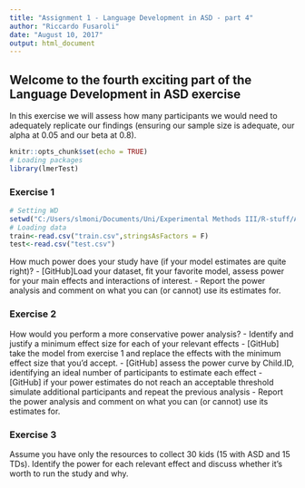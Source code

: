 ```yaml
---
title: "Assignment 1 - Language Development in ASD - part 4"
author: "Riccardo Fusaroli"
date: "August 10, 2017"
output: html_document
---
```



## Welcome to the fourth exciting part of the Language Development in ASD exercise

In this exercise we will assess how many participants we would need to adequately replicate our findings (ensuring our sample size is adequate, our alpha at 0.05 and our beta at 0.8).
```r
knitr::opts_chunk$set(echo = TRUE)
# Loading packages
library(lmerTest)
```

### Exercise 1
```r
# Setting WD
setwd("C:/Users/slmoni/Documents/Uni/Experimental Methods III/R-stuff/Assignment1&2_LanguageASD/part3")
# Loading data
train<-read.csv("train.csv",stringsAsFactors = F)
test<-read.csv("test.csv")
```
How much power does your study have (if your model estimates are quite right)?
- [GitHub]Load your dataset, fit your favorite model, assess power for your main effects and interactions of interest.
- Report the power analysis and comment on what you can (or cannot) use its estimates for.

### Exercise 2

How would you perform a more conservative power analysis?
- Identify and justify a minimum effect size for each of your relevant effects
- [GitHub] take the model from exercise 1 and replace the effects with the minimum effect size that you'd accept.
- [GitHub] assess the power curve by Child.ID, identifying an ideal number of participants to estimate each effect
- [GitHub] if your power estimates do not reach an acceptable threshold simulate additional participants and repeat the previous analysis
- Report the power analysis and comment on what you can (or cannot) use its estimates for.


### Exercise 3

Assume you have only the resources to collect 30 kids (15 with ASD and 15 TDs). Identify the power for each relevant effect and discuss whether it's worth to run the study and why.
